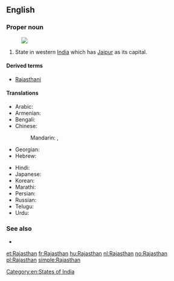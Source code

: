 ==English==
{{wikipedia}}

===Proper noun===
{{en-proper noun}}
[[Image:Rajasthan in India (disputed hatched).svg|thumb|]]
# State in western [[India]] which has [[Jaipur]] as its capital.

====Derived terms====
* [[Rajasthani]]

====Translations====
{{trans-top|a state in western India}}
* Arabic: {{t-|ar|راجاستان|m|tr=rajastaan}}
* Armenian: {{t-|hy|Ռաջաստան|tr=Raǰastan}}
* Bengali: {{t-|bn|রাজস্থান|sc=Beng}}
* Chinese:
*: Mandarin: {{t|cmn|拉賈斯坦邦|sc=Hani}},  {{t|cmn|拉贾斯坦邦|tr=Lājiǎsītǎn-bāng|sc=Hani}}
* Georgian: {{t-|ka|რაჯასტანი|sc=Geor|xs=Georgian}}
* Hebrew: {{t-|he|ראג'סטאן}}
{{trans-mid}}
* Hindi: {{t+|hi|राजस्थान|tr=rājasthān|xs=Hindi}}
* Japanese: {{t-|ja|ラージャスターン|tr=Rājasutān}}
* Korean: {{t-|ko|라자스탄|tr=Rajaseutan|sc=Hang}}
* Marathi: {{t-|mr|राजस्थान|tr=rājasthāna|sc=Deva}}
* Persian: {{t-|fa|راجستان|xs=Persian}}
* Russian: {{t-|ru|Раджастхан|m|tr=Radžastxán}}
* Telugu: {{t+|te|రాజస్థాన్}}
* Urdu: {{t-|ur|راجستھان|tr=rājasthān|xs=Urdu}}
{{trans-bottom}}

===See also===
* {{list|en|states of India}}

[[Category:en:States of India]]

[[et:Rajasthan]]
[[fr:Rajasthan]]
[[hu:Rajasthan]]
[[nl:Rajasthan]]
[[no:Rajasthan]]
[[pl:Rajasthan]]
[[simple:Rajasthan]]